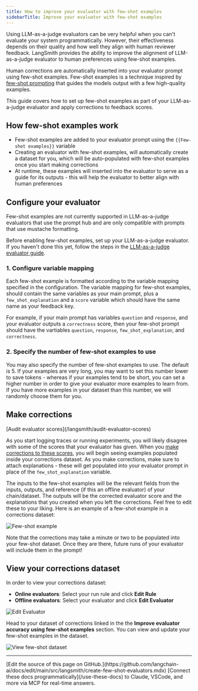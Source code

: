 ```yaml
---
title: How to improve your evaluator with few-shot examples
sidebarTitle: Improve your evaluator with few-shot examples
---
```


Using LLM-as-a-judge evaluators can be very helpful when you can't evaluate your system programmatically. However, their effectiveness depends on their quality and how well they align with human reviewer feedback. LangSmith provides the ability to improve the alignment of LLM-as-a-judge evaluator to human preferences using few-shot examples.

Human corrections are automatically inserted into your evaluator prompt using few-shot examples. Few-shot examples is a technique inspired by [few-shot prompting](https://www.promptingguide.ai/techniques/fewshot) that guides the models output with a few high-quality examples.

This guide covers how to set up few-shot examples as part of your LLM-as-a-judge evaluator and apply corrections to feedback scores.

## How few-shot examples work

* Few-shot examples are added to your evaluator prompt using the `{{Few-shot examples}}` variable
* Creating an evaluator with few-shot examples, will automatically create a dataset for you, which will be auto-populated with few-shot examples once you start making corrections
* At runtime, these examples will inserted into the evaluator to serve as a guide for its outputs - this will help the evaluator to better align with human preferences

## Configure your evaluator

<Note>
Few-shot examples are not currently supported in LLM-as-a-judge evaluators that use the prompt hub and are only compatible with prompts that use mustache formatting.
</Note>

Before enabling few-shot examples, set up your LLM-as-a-judge evaluator. If you haven't done this yet, follow the steps in the [LLM-as-a-judge evaluator guide](/langsmith/llm-as-judge).

### 1. Configure variable mapping

Each few-shot example is formatted according to the variable mapping specified in the configuration. The variable mapping for few-shot examples, should contain the same variables as your main prompt, plus a `few_shot_explanation` and a `score` variable which should have the same name as your feedback key.

For example, if your main prompt has variables `question` and `response`, and your evaluator outputs a `correctness` score, then your few-shot prompt should have the vartiables `question`, `response`, `few_shot_explanation`, and `correctness`.

### 2. Specify the number of few-shot examples to use

You may also specify the number of few-shot examples to use. The default is 5. If your examples are very long, you may want to set this number lower to save tokens - whereas if your examples tend to be short, you can set a higher number in order to give your evaluator more examples to learn from. If you have more examples in your dataset than this number, we will randomly choose them for you.

## Make corrections

<Info>
[Audit evaluator scores](/langsmith/audit-evaluator-scores)
</Info>

As you start logging traces or running experiments, you will likely disagree with some of the scores that your evaluator has given. When you [make corrections to these scores](/langsmith/audit-evaluator-scores), you will begin seeing examples populated inside your corrections dataset. As you make corrections, make sure to attach explanations - these will get populated into your evaluator prompt in place of the `few_shot_explanation` variable.

The inputs to the few-shot examples will be the relevant fields from the inputs, outputs, and reference (if this an offline evaluator) of your chain/dataset. The outputs will be the corrected evaluator score and the explanations that you created when you left the corrections. Feel free to edit these to your liking. Here is an example of a few-shot example in a corrections dataset:

![Few-shot example](/langsmith/images/few-shot-example.png)

Note that the corrections may take a minute or two to be populated into your few-shot dataset. Once they are there, future runs of your evaluator will include them in the prompt!

## View your corrections dataset

In order to view your corrections dataset:

* **Online evaluators**: Select your run rule and click **Edit Rule**
* **Offline evaluators**: Select your evaluator and click **Edit Evaluator**

![Edit Evaluator](/langsmith/images/edit-evaluator.png)

Head to your dataset of corrections linked in the the **Improve evaluator accuracy using few-shot examples** section. You can view and update your few-shot examples in the dataset.

![View few-shot dataset](/langsmith/images/view-few-shot-ds.png)

---

<Callout icon="pen-to-square" iconType="regular">
    [Edit the source of this page on GitHub.](https://github.com/langchain-ai/docs/edit/main/src/langsmith/create-few-shot-evaluators.mdx)
</Callout>
<Tip icon="terminal" iconType="regular">
    [Connect these docs programmatically](/use-these-docs) to Claude, VSCode, and more via MCP for    real-time answers.
</Tip>
